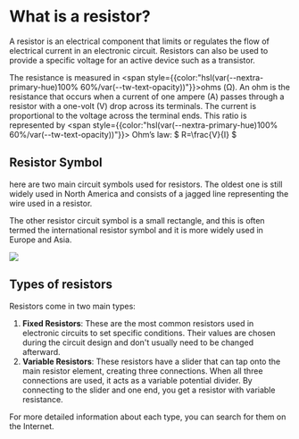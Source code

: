 
# What is a resistor?

A resistor is an electrical component that limits or regulates the flow of electrical current in an electronic circuit. Resistors can also be used to provide a specific voltage for an active device such as a transistor.

The resistance is measured in <span style={{color:"hsl(var(--nextra-primary-hue)100% 60%/var(--tw-text-opacity))"}}>ohms (Ω)</span>. An ohm is the resistance that occurs when a current of one ampere (A) passes through a resistor with a one-volt (V) drop across its terminals. The current is proportional to the voltage across the terminal ends. This ratio is represented by <span style={{color:"hsl(var(--nextra-primary-hue)100% 60%/var(--tw-text-opacity))"}}> Ohm’s law: $ R=\frac{V}{I} $ </span>

## Resistor Symbol

here are two main circuit symbols used for resistors. The oldest one is still widely used in North America and consists of a jagged line representing the wire used in a resistor.

The other resistor circuit symbol is a small rectangle, and this is often termed the international resistor symbol and it is more widely used in Europe and Asia.

<Image src="/resistorSymbols.svg" caption="Resistor Symbols" />

## Types of resistors

Resistors come in two main types:
1. **Fixed Resistors**: These are the most common resistors used in electronic circuits to set specific conditions. Their values are chosen during the circuit design and don't usually need to be changed afterward.
2. **Variable Resistors**: These resistors have a slider that can tap onto the main resistor element, creating three connections. When all three connections are used, it acts as a variable potential divider. By connecting to the slider and one end, you get a resistor with variable resistance.

For more detailed information about each type, you can search for them on the Internet.
